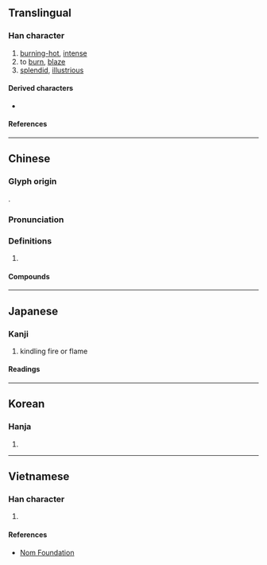 {{also|炽}}
{{character info/new}}
==Translingual==

===Han character===
{{Han char|rn=86|rad=火|as=12|sn=16|four=93850|canj=FYIA|ids=⿰火戠}}

# [[burning-hot]], [[intense]]
# to [[burn]], [[blaze]]
# [[splendid]], [[illustrious]]

====Derived characters====
* {{l|mul|[[𢹊]]}}

====References====
{{Han ref|kx=0681.260|dkj=19385|hdz=32236.080|uh=71BE}}

----

==Chinese==
{{zh-forms|s=炽}}

===Glyph origin===
{{Han etym}}
{{Han compound|火|戠|t1=fire|c1=s|c2=p|ls=psc}}.

===Pronunciation===
{{zh-pron
|m=chì
|c=ci3
|mc=y
|oc=y
|cat=
}}

===Definitions===
{{zh-hanzi}}

# {{rfdef|zh}}

====Compounds====
{{zh-der|熯天熾地|白熾電燈|熾炭|熾茂|熾烈|火熾|白熾燈|白熾|熾結|熾盛|熾愛|熾然|熾熱|豐熾}}

----

==Japanese==

===Kanji===
{{ja-kanji|grade=|rs=火12}}

# kindling fire or flame

====Readings====
{{ja-readings
|goon=し
|kanon=し
|kun=さか-ん, おこ-す
}}

----

==Korean==

===Hanja===
{{ko-hanja|치}}

# {{defn|lang=ko|sort=火12}}

----

==Vietnamese==

===Han character===
{{vi-readings|rs=火12|reading=[[xé]], [[xế]], [[xi]], [[sí]], [[xí]]}}

# {{defn|lang=vi|sort=火12}}

====References====
*[http://nomfoundation.org/common/nom_details.php?codepoint=71be Nom Foundation]